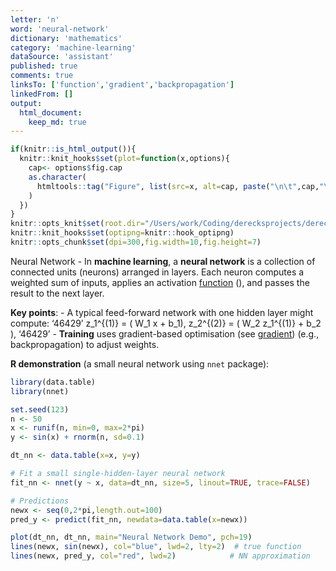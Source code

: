```yaml
---
letter: 'n'
word: 'neural-network'
dictionary: 'mathematics'
category: 'machine-learning'
dataSource: 'assistant'
published: true
comments: true
linksTo: ['function','gradient','backpropagation']
linkedFrom: []
output:
  html_document:
    keep_md: true
---
```


```r
if(knitr::is_html_output()){
  knitr::knit_hooks$set(plot=function(x,options){
    cap<- options$fig.cap
    as.character(
      htmltools::tag("Figure", list(src=x, alt=cap, paste("\n\t",cap,"\n",sep="")))
    )
  })
}
knitr::opts_knit$set(root.dir="/Users/work/Coding/derecksprojects/derecksnotes.com-playground/derecksnotes.com/client/src/app/dictionaries/mathematics/definitions")
knitr::knit_hooks$set(optipng=knitr::hook_optipng)
knitr::opts_chunk$set(dpi=300,fig.width=10,fig.height=7)
```

<a id="neural-network">Neural Network</a> - In **machine learning**, a **neural network** is a collection of connected units (neurons) arranged in layers. Each neuron computes a weighted sum of inputs, applies an activation [function](#function) \(\sigma\), and passes the result to the next layer.

**Key points**:
- A typical feed-forward network with one hidden layer might compute:
  '46429'
  z_1^{(1)} = \sigma( W_1 x + b_1), \quad z_2^{(2)} = \sigma( W_2 z_1^{(1)} + b_2 ), 
  '46429'
- **Training** uses gradient-based optimisation (see [gradient](#gradient)) (e.g., backpropagation) to adjust weights.

**R demonstration** (a small neural network using `nnet` package):

```r
library(data.table)
library(nnet)

set.seed(123)
n <- 50
x <- runif(n, min=0, max=2*pi)
y <- sin(x) + rnorm(n, sd=0.1)

dt_nn <- data.table(x=x, y=y)

# Fit a small single-hidden-layer neural network
fit_nn <- nnet(y ~ x, data=dt_nn, size=5, linout=TRUE, trace=FALSE)

# Predictions
newx <- seq(0,2*pi,length.out=100)
pred_y <- predict(fit_nn, newdata=data.table(x=newx))

plot(dt_nn, dt_nn, main="Neural Network Demo", pch=19)
lines(newx, sin(newx), col="blue", lwd=2, lty=2)  # true function
lines(newx, pred_y, col="red", lwd=2)            # NN approximation
```
